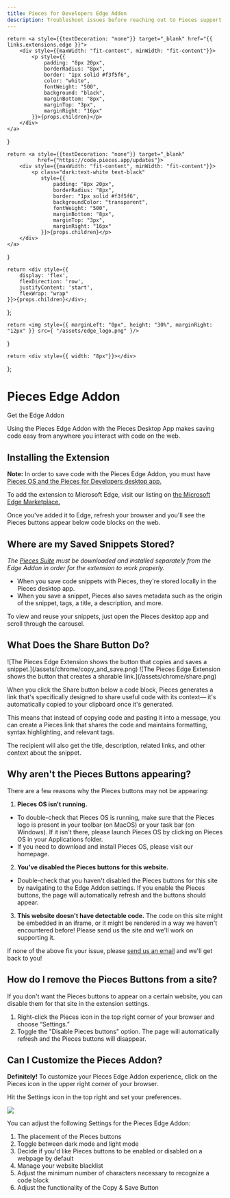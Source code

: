 ```yaml
---
title: Pieces for Developers Edge Addon
description: Troubleshoot issues before reaching out to Pieces support to get assistance with the Pieces for Developers Edge Addon.
---
```


<link rel="canonical" href="https://docs.pieces.app/extensions-plugins/edge" />

    return <a style={{textDecoration: "none"}} target="_blank" href="{{ links.extensions.edge }}">
        <div style={{maxWidth: "fit-content", minWidth: "fit-content"}}>
            <p style={{
                padding: "8px 20px",
                borderRadius: "8px",
                border: "1px solid #f3f5f6",
                color: "white",
                fontWeight: "500",
                background: "black",
                marginBottom: "8px",
                marginTop: "3px",
                marginRight: "16px"
            }}>{props.children}</p>
        </div>
    </a>
}

    return <a style={{textDecoration: "none"}} target="_blank"
              href={"https://code.pieces.app/updates"}>
        <div style={{maxWidth: "fit-content", minWidth: "fit-content"}}>
            <p class="dark:text-white text-black"
               style={{
                   padding: "8px 20px",
                   borderRadius: "8px",
                   border: "1px solid #f3f5f6",
                   backgroundColor: "transparent",
                   fontWeight: "500",
                   marginBottom: "8px",
                   marginTop: "3px",
                   marginRight: "16px"
               }}>{props.children}</p>
        </div>
    </a>
}

    return <div style={{
        display: 'flex',
        flexDirection: 'row',
        justifyContent: 'start',
        flexWrap: "wrap"
    }}>{props.children}</div>;
};

    return <img style={{ marginLeft: "0px", height: "30%", marginRight: "12px" }} src={ "/assets/edge_logo.png" }/>
}

    return <div style={{ width: "8px"}}></div>
};

<GridFlexRow>
    <h1>Pieces Edge Addon</h1>
</GridFlexRow>

<GridFlexRow>
    <InstallButton>Get the Edge Addon</InstallButton>
    <ReleasePill children="Current Version: {{ versions.edge }}"></ReleasePill>
</GridFlexRow>

Using the Pieces Edge Addon with the Pieces Desktop App makes saving code easy from anywhere you interact with code on the web.

## Installing the Extension
**Note:** In order to save code with the Pieces Edge Addon, you must have <a target="blank" href="{{ links.website.pfd_desktop_intall }}">Pieces OS and the Pieces for Developers desktop app.</a> 

To add the extension to Microsoft Edge, visit our listing on <a target="blank" href="https://microsoftedge.microsoft.com/addons/detail/pieces-save-code-snippet/hglfimcdgonaeeobjckfdabcldfidmim"> the Microsoft Edge Marketplace.</a>

Once you've added it to Edge, refresh your browser and you'll see the Pieces buttons appear below code blocks on the web.

## Where are my Saved Snippets Stored?
_The <a target="_blank" href="{{ links.installation.pfd_desktop_install }}">Pieces Suite</a> must be downloaded and installed separately from the Edge Addon in order for the extension to work properly._

- When you save code snippets with Pieces, they're stored locally in the Pieces desktop app.
- When you save a snippet, Pieces also saves metadata such as the origin of the snippet, tags, a title, a description, and more.

To view and reuse your snippets, just open the Pieces desktop app and scroll through the carousel.

## What Does the Share Button Do?

<GridFlexRow>
    ![The Pieces Edge Extension shows the button that copies and saves a snippet.](/assets/chrome/copy_and_save.png)
    <Spacer></Spacer>
    ![The Pieces Edge Extension shows the button that creates a sharable link.](/assets/chrome/share.png)
</GridFlexRow>

When you click the Share button below a code block, Pieces generates a link that's specifically designed to share useful code with its context— it's automatically copied to your clipboard once it's generated.

This means that instead of copying code and pasting it into a message, you can create a Pieces link that shares the code and maintains formatting, syntax highlighting, and relevant tags.

The recipient will also get the title, description, related links, and other context about the snippet.

## Why aren't the Pieces Buttons appearing?
There are a few reasons why the Pieces buttons may not be appearing:

1. **Pieces OS isn't running.**
 - To double-check that Pieces OS is running, make sure that the Pieces logo is present in your toolbar (on MacOS) or your task bar (on Windows). If it isn't there, please launch Pieces OS by clicking on Pieces OS in your Applications folder.
 - If you need to download and install Pieces OS, please visit our homepage.

2. **You've disabled the Pieces buttons for this website.**
 - Double-check that you haven't disabled the Pieces buttons for this site by navigating to the Edge Addon settings. If you enable the Pieces buttons, the page will automatically refresh and the buttons should appear.

3. **This website doesn't have detectable code.**
The code on this site might be embedded in an iframe, or it might be rendered in a way we haven't encountered before! Please send us the site and we'll work on supporting it.

If none of the above fix your issue, please <a target="_blank" href="{{ links.socials.support_email }}">send us an email</a> and we'll get back to you!

## How do I remove the Pieces Buttons from a site?
If you don't want the Pieces buttons to appear on a certain website, you can disable them for that site in the extension settings.

1. Right-click the Pieces icon in the top right corner of your browser and choose “Settings.”
2. Toggle the "Disable Pieces buttons" option. The page will automatically refresh and the Pieces buttons will disappear.

## Can I Customize the Pieces Addon?
**Definitely!**
To customize your Pieces Edge Addon experience, click on the Pieces icon in the upper right corner of your browser.

Hit the Settings icon in the top right and set your preferences.

<Image zoom src="/assets/theme_for_chrome.png" />

You can adjust the following Settings for the Pieces Edge Addon:
1. The placement of the Pieces buttons
2. Toggle between dark mode and light mode
3. Decide if you'd like Pieces buttons to be enabled or disabled on a webpage by default
4. Manage your website blacklist
5. Adjust the minimum number of characters necessary to recognize a code block
6. Adjust the functionality of the Copy & Save Button